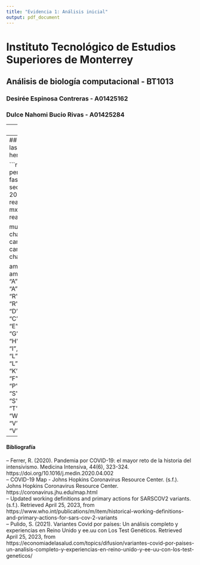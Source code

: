 ```yaml
---
title: "Evidencia 1: Análisis inicial"
output: pdf_document
---
```


# Instituto Tecnológico de Estudios Superiores de Monterrey  
## Análisis de biología computacional - BT1013  
### Desirée Espinosa Contreras - A01425162  
### Dulce Nahomi Bucio Rivas - A01425284  

---
## Introducción

La pandemia de COVID-19, provocada por el virus SARS-CoV-2, tuvo su inicio en el año 2020, cuando la Organización Mundial de la Salud declaró la epidemia originalmente situada en China como una emergencia de salud internacional, para posteriormente ser declarada como pandemia.
En la actualidad, la pandemia continúa en un estado activo, habiendo alcanzado una cifra estimada de 676,609,955 casos de coronavirus a nivel mundial, con un total de 6,881,955 lamentables muertes, según la Universidad Johns Hopkins.
Asimismo, en México, se estima un total de 7,483,444 casos diagnosticados y 333,188 muertes por COVID-19.

Para nuestro enfoque de estudio es importante definir qué es una variante, la cual es un genoma viral (código genético) que puede incluir una o más mutaciones. La primera variación detectada fue la Alfa B.1.1.7, la cual fue observada por primera vez en el suroeste de Inglaterra y se caracteriza por ser entre 30% y 70% más contagiosa que el virus original.

Existen variables características descubiertas en distintas regiones del mundo que fueron principalmente bajo observación, tales son:  
**Variante Alfa B.1.1.7**: Descubierta en Reino Unido, fue la variable dominante a nivel mundial hasta el año 2021 con una frecuencia mayor al 80% en regiones tales como Europa y América del Norte.

**Variante Beta B.1.351**: Detectada en Sudáfrica, siendo mayoritariamente dominante en esta región pero en otras no rebasando una frecuencia del 20%. Caracterizada únicamente por tener mayor carga vírica pero no se encontró ni se demostró nada más acerca de su transmisibilidad.

**Variante Gamma P1**: Procedente de la Amazonas Brasileña se convirtió en la más dominante en América del Sur mientras que en otras regiones la frecuencia no supera el 10%, siendo caracterizada por ser más contagiosa.

**Variante DELTA B.1.617.2**: Encontrada en la India, esta variante dio señales de ser más contagiosa y resistente a vacunas y tratamientos. Fue la variante responsable del colapso del sistema sanitario en ese país, así como de su propagación por 26 países de la región europea de la OMS.

## Propuesta
Para el proyecto, tenemos planeado hacer un análisis de las secuencias del virus en México de febrero a diciembre de 2020, y de febrero a diciembre de 2021. Esto con el objetivo de encontrar los cambios que experimentó el SARS-CoV-2 en su estructura durante estos periodos de tiempo. Analizaremos principalmente los genes S, M, E y N, los cuales han demostrado tener un papel importante en la construcción de la estructura del virus, especialmente el gen S. A partir de los resultados que obtengamos, se podrán extraer diversas conclusiones, por ejemplo, si encontramos una cantidad relevante de mutaciones en el gen S, entonces podría implicarse que dichas mutaciones estuvieron involucradas en el aumento de la transmisibilidad del virus y/o en la efectividad de las vacunas. Además, podríamos obtener información valiosa sobre la evolución del virus.

---
## Desarrollo
Iniciaremos el análisis de las secuencias, utilizando las diferentes herramientas que nos ofrece R.

```r
#Inicializamos la librería que nos permite leer secuencias en formato fasta, también leemos ambas secuencias, tanto de 2020 como de 2021.
library(seqinr)
mx_2020 = read.fasta("2020_sequences_mx.fasta")
mx_2021 = read.fasta("2021_sequences_mx.fasta")

mutations = data.frame(
  mutation = character(),
  pos_global = integer(),
  cambioCodon = character(),
  cambioAmino = character(),
  gen = character()
)

aminoacido = function(codon) {
  aminoacid = switch(
    codon, 
    "GCU" = "A", "GCC" = "A", "GCA" = "A", "GCG" = "A",
    "CGU" = "R", "CGC" = "R", "CGA" = "R", "CGG" = "R",
    "AGA" = "R", "AGG" = "R", "AAU" = "N", "AAC" = "N",
    "GAU" = "D", "GAC" = "D", "UGU" = "C", "UGC" = "C",
    "CAA" = "Q", "CAG" = "Q", "GAA" = "E", "GAG" = "E",
    "GGU" = "G", "GGC" = "G", "GGA" = "G", "GGG" = "G",
    "CAU" = "H", "CAC" = "H", "AUU" = "I", "AUC" = "I",
    "AUA" = "I", "UUA" = "L", "UUG" = "L", "CUU" = "L",
    "CUC" = "L", "CUA" = "L", "CUG" = "L", "AAA" = "K",
    "AAG" = "K", "AUG" = "M", "UUU" = "F", "UUC" = "F",
    "CCU" = "P", "CCC" = "P", "CCA" = "P", "CCG" = "P",
    "UCU" = "S", "UCC" = "S", "UCA" = "S", "UCG" = "S",
    "AGU" = "S", "AGC" = "S", "ACU" = "T", "ACC" = "T",
    "ACA" = "T", "ACG" = "T", "UGG" = "W", "UAU" = "Y",
    "UAC" = "Y", "GUU" = "V", "GUC" = "V", "GUA" = "V",
    "GUG" = "V"
  )
  return (aminoacid)
}
```
---
#### Bibliografía
-- Ferrer, R. (2020). Pandemia por COVID-19: el mayor reto de la historia del intensivismo. Medicina Intensiva, 44(6), 323-324. https://doi.org/10.1016/j.medin.2020.04.002  
-- COVID-19 Map - Johns Hopkins Coronavirus Resource Center. (s.f.). Johns Hopkins Coronavirus Resource Center. https://coronavirus.jhu.edu/map.html  
-- Updated working definitions and primary actions for SARSCOV2 variants. (s.f.). Retrieved April 25, 2023, from https://www.who.int/publications/m/item/historical-working-definitions-and-primary-actions-for-sars-cov-2-variants  
-- Pulido, S. (2021). Variantes Covid por países: Un análisis completo y experiencias en Reino Unido y ee.uu con Los Test Genéticos. Retrieved April 25, 2023, from https://economiadelasalud.com/topics/difusion/variantes-covid-por-paises-un-analisis-completo-y-experiencias-en-reino-unido-y-ee-uu-con-los-test-geneticos/